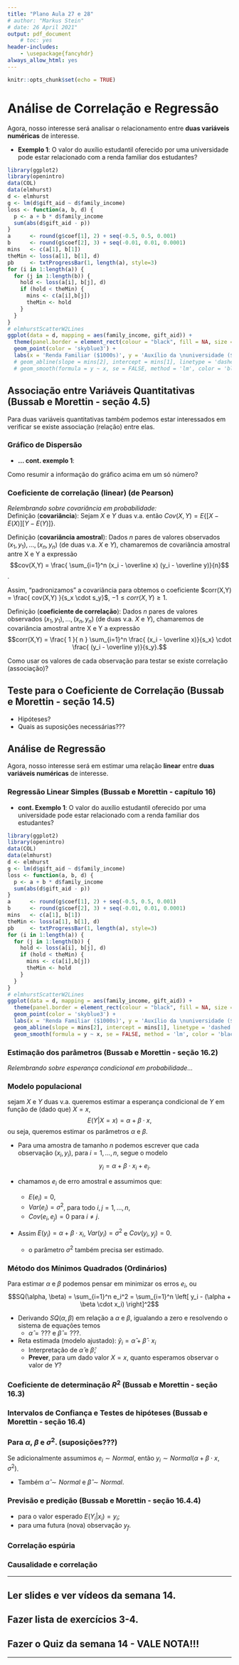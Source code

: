 ```yaml
---
title: "Plano Aula 27 e 28"
# author: "Markus Stein"
# date: 26 April 2021"
output: pdf_document
    # toc: yes
header-includes:
    - \usepackage{fancyhdr}
always_allow_html: yes
---
```

\addtolength{\headheight}{1.0cm}
\pagestyle{fancyplain} 
\lhead{\includegraphics[height=1.5cm]{logoIME.png}}
\rhead{\includegraphics[height=1.5cm]{logoEAD.png}}
\chead{UNIVERSIDADE FEDERAL DO RIO GRANDE DO SUL \\
INSTITUTO DE MATEMÁTICA E ESTATÍSTICA \\
DEPARTAMENTO DE ESTATÍSTICA \\
\vspace{0.3cm}
MAT02219 - Probabilidade e Estatística - 2020/2
}
\renewcommand{\headrulewidth}{0pt} 


```r
knitr::opts_chunk$set(echo = TRUE)
```

# Análise de Correlação e Regressão 
Agora, nosso interesse será analisar o relacionamento entre **duas variáveis numéricas** de interesse.

<!-- * **Exemplo 1**: O Índice de Desenvolvimento Humano (IDH) em países pode estar associado à carga tributária?   -->
<!-- ![](IDH1.png){ width=60% }   -->

<!-- Artigo de 2012: https://carodinheiro.blogfolha.uol.com.br/2012/12/14/pagamento-de-impostos-no-brasil-e-um-investimento-sem-retorno/ -->

<!-- \vspace{0.5cm} -->

* **Exemplo 1**: O valor do auxílio estudantil oferecido por uma universidade pode estar relacionado com a renda familiar dos estudantes?

```r
library(ggplot2)
library(openintro)
data(COL)
data(elmhurst)
d <- elmhurst
g <- lm(d$gift_aid ~ d$family_income)
loss <- function(a, b, d) {
  p <- a + b * d$family_income
  sum(abs(d$gift_aid - p))
}
a      <- round(g$coef[1], 2) + seq(-0.5, 0.5, 0.001)
b      <- round(g$coef[2], 3) + seq(-0.01, 0.01, 0.0001)
mins   <- c(a[1], b[1])
theMin <- loss(a[1], b[1], d)
pb     <- txtProgressBar(1, length(a), style=3)
for (i in 1:length(a)) {
  for (j in 1:length(b)) {
    hold <- loss(a[i], b[j], d)
    if (hold < theMin) {
      mins <- c(a[i],b[j])
      theMin <- hold
    }
  }
}
# elmhurstScatterW2Lines
ggplot(data = d, mapping = aes(family_income, gift_aid)) + 
  theme(panel.border = element_rect(colour = "black", fill = NA, size = 1)) + 
  geom_point(color = 'skyblue3') + 
  labs(x = 'Renda Familiar ($1000s)', y = 'Auxílio da \nuniversidade ($1000s)') #+ 
  # geom_abline(slope = mins[2], intercept = mins[1], linetype = 'dashed', size = 1) + 
  # geom_smooth(formula = y ~ x, se = FALSE, method = 'lm', color = 'black')
```

## Associação entre Variáveis Quantitativas (Bussab e Morettin - seção 4.5)
Para duas variáveis quantitativas também podemos estar interessados em verificar se existe associação (relação) entre elas.  

### Gráfico de Dispersão

* **... cont. exemplo 1**: 

<!-- ```{r tabela1, echo=FALSE, warning=FALSE} -->
<!-- library(knitr) -->
<!-- tabela1 <- rbind(votos, abstencoes, habilitados) -->
<!-- tabela1 <- cbind(tabela1, rowSums(tabela1)) -->
<!-- rownames(tabela1) <- c("Votos", "Abstenções", "Total habilitados") -->
<!-- colnames(tabela1) <- c("Docentes", "Técnicos", "Estudantes", "Total") -->
<!-- kable(tabela1) -->
<!-- ``` -->

<!-- * **... cont. exemplo 2**:  -->

<!-- ```{r tabela2, echo=FALSE, warning=FALSE} -->
<!-- tabela2 <- rbind(chapa1, chapa2, chapa3, votos) -->
<!-- tabela2 <- cbind(tabela2, rowSums(tabela2)) -->
<!-- rownames(tabela2) <- c("Chapa 1", "Chapa 2", "Chapa 3", "Total votos válidos") -->
<!-- colnames(tabela2) <- colnames(tabela1) -->
<!-- kable(tabela2) -->
<!-- ``` -->

\vspace{0.3cm}
Como resumir a informação do gráfico acima em um só número?

<!-- \vspace{0.5cm} -->

### Coeficiente de correlação (linear) (de Pearson)

*Relembrando sobre covariância em probabilidade:*  
Definição (**covariância**): Sejam $X$ e $Y$ duas v.a. então $Cov(X,Y) = E \left\{ \left[ X - E(X) \right] \left[ Y - E(Y) \right] \right\}$. 

\vspace{0.2cm}

Definição (**covariância amostral**): Dados $n$ pares de valores observados $(x_1, y_1), \ldots, (x_n, y_n)$ (de duas v.a. $X$ e $Y$), chamaremos de covariância amostral antre X e Y a expressão
$$cov(X,Y) = \frac{ \sum_{i=1}^n (x_i - \overline x) (y_i - \overline y)}{n}$$. 

Assim, "padronizamos" a covariância para obtemos o coeficiente $corr(X,Y) = \frac{ cov(X,Y) }{s_x \cdot s_y}$, $-1 \leq corr(X,Y) \geq 1$.  

Definição (**coeficiente de correlação**): Dados $n$ pares de valores observados $(x_1, y_1), \ldots, (x_n, y_n)$ (de duas v.a. $X$ e $Y$), chamaremos de covariância amostral antre X e Y a expressão
$$corr(X,Y) = \frac{ 1 }{ n } \sum_{i=1}^n \frac{ (x_i - \overline x)}{s_x} \cdot \frac{ (y_i - \overline y)}{s_y}.$$  



<!-- * Duas variáveis aleatórias $X$ e $Y$ são ditas *independentes* se e somente se a probabilidade conjunta é igual ao produto das probabilidades marginais -->
<!-- $$P(X=i, Y=j) = P(X=i) \times P(Y=j),$$ -->
<!-- para todo $i=1, \ldots, k$ e $j=1, \ldots, l$. -->

<!-- * No teste de associação, a hipótese nula é dada por  -->
<!-- $$H_0: \pi_{ij} = \pi_{i.} \pi_{.j} \text{  ou  } H_0: P(X=i, Y=j) = P(X=i) \times P(Y=j).$$ -->


\vspace{0.2cm}

Como usar os valores de cada observação para testar se existe correlação (associação)?

## Teste para o Coeficiente de Correlação (Bussab e Morettin - seção 14.5)
* Hipóteses?
* Quais as suposições necessárias???

<!-- * o que são resíduos em correlação:::  -->
<!-- O que as diferenças $o_{ij} - e_{ij}$ nos dizem sobre a associação entre $X$ e $Y$? -->

<!-- * Os resíduos podem res vistos como o desvio de uma observação em relação ao seu valor esperado sob $H_0$. -->
<!-- $$res_{ij} = \frac{o_{ij} - e_{ij}}{\sqrt{e_{ij}}}$$ -->

## Análise de Regressão 
Agora, nosso interesse será em estimar uma relação **linear** entre **duas variáveis numéricas** de interesse.

### Regressão Linear Simples (Bussab e Morettin - capítulo 16)

* **cont. Exemplo 1**: O valor do auxílio estudantil oferecido por uma universidade pode estar relacionado com a renda familiar dos estudantes?

```r
library(ggplot2)
library(openintro)
data(COL)
data(elmhurst)
d <- elmhurst
g <- lm(d$gift_aid ~ d$family_income)
loss <- function(a, b, d) {
  p <- a + b * d$family_income
  sum(abs(d$gift_aid - p))
}
a      <- round(g$coef[1], 2) + seq(-0.5, 0.5, 0.001)
b      <- round(g$coef[2], 3) + seq(-0.01, 0.01, 0.0001)
mins   <- c(a[1], b[1])
theMin <- loss(a[1], b[1], d)
pb     <- txtProgressBar(1, length(a), style=3)
for (i in 1:length(a)) {
  for (j in 1:length(b)) {
    hold <- loss(a[i], b[j], d)
    if (hold < theMin) {
      mins <- c(a[i],b[j])
      theMin <- hold
    }
  }
}
# elmhurstScatterW2Lines
ggplot(data = d, mapping = aes(family_income, gift_aid)) +
  theme(panel.border = element_rect(colour = "black", fill = NA, size = 1)) +
  geom_point(color = 'skyblue3') +
  labs(x = 'Renda Familiar ($1000s)', y = 'Auxílio da \nuniversidade ($1000s)') +
  geom_abline(slope = mins[2], intercept = mins[1], linetype = 'dashed', size = 1) +
  geom_smooth(formula = y ~ x, se = FALSE, method = 'lm', color = 'black')
```

### Estimação dos parâmetros (Bussab e Morettin - seção 16.2)
*Relembrando sobre esperança condicional em probabilidade...*   

### Modelo populacional
sejam $X$ e $Y$ duas v.a. queremos estimar a esperança condicional de $Y$ em função de (dado que) $X=x$,
$$E(Y \vert X=x) = \alpha + \beta \cdot x,$$
ou seja, queremos estimar os parâmetros $\alpha$ e $\beta$.  

* Para uma amostra de tamanho $n$ podemos escrever que cada observação $(x_i, y_i)$, para $i = 1, \ldots, n$, segue o modelo
$$y_i = \alpha + \beta \cdot x_i + e_i.$$  

* chamamos $e_i$ de erro amostral e assumimos que:
    + $E(e_i) = 0$, 
    + $Var(e_i) = \sigma^2$, para todo $i,j = 1, \ldots, n$,
    + $Cov(e_i, e_j) = 0$ para $i\neq j$.  

* Assim $E(y_i) = \alpha + \beta \cdot x_i$, $Var(y_i)=\sigma^2$ e $Cov(y_i, y_j)=0$.
    +  o parâmetro $\sigma^2$ também precisa ser estimado.
    
<!-- \vspace{0.2cm} -->

### Método dos Mínimos Quadrados (Ordinários)
Para estimar $\alpha$ e $\beta$ podemos pensar em minimizar os erros $e_i$, ou
$$SQ(\alpha, \beta) = \sum_{i=1}^n e_i^2 = \sum_{i=1}^n \left[ y_i - (\alpha + \beta \cdot x_i) \right]^2$$

* Derivando $SQ(\alpha, \beta)$ em relação a $\alpha$ e $\beta$, igualando a zero e resolvendo o sistema de equações temos
    + $\widehat \alpha = ???$ e $\widehat \beta = ???$.  

* Reta estimada (modelo ajustado): $\widehat y_i = \widehat \alpha + \widehat \beta \cdot x_i$
    + Interpretação de $\widehat \alpha$ e $\widehat \beta$;
    + **Prever**, para um dado valor $X=x$, quanto esperamos observar o valor de $Y$?

\vspace{0.2cm}

### Coeficiente de determinação $R^2$ (Bussab e Morettin - seção 16.3)

<!-- \vspace{0.5cm} -->

### Intervalos de Confiança e Testes de hipóteses (Bussab e Morettin - seção 16.4)
### Para $\alpha$, $\beta$ e $\sigma^2$. (**suposições???**)
Se adicionalmente assumimos $e_i \sim Normal$, então $y_i \sim Normal(\alpha + \beta \cdot x, \sigma^2)$.

* Também $\widehat \alpha \sim Normal$ e $\widehat \beta \sim Normal$.

### **Previsão** e **predição** (Bussab e Morettin - seção 16.4.4)
* para o valor esperado $E(Y_i \vert x_i) = y_i$;
* para uma futura (nova) observação $y_f$.


### Correlação espúria

### Causalidade e correlação

\vspace{0.5cm}

***
## Ler slides e ver vídeos da semana 14.
## Fazer lista de exercícios 3-4.
## Fazer o Quiz da semana 14 - VALE NOTA!!!
***  
